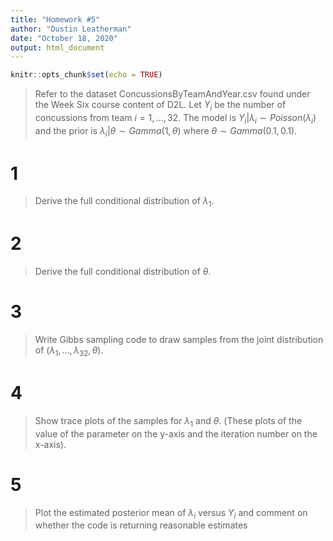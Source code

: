 ```yaml
---
title: "Homework #5"
author: "Dustin Leatherman"
date: "October 18, 2020"
output: html_document
---
```


```r
knitr::opts_chunk$set(echo = TRUE)
```

> Refer to the dataset ConcussionsByTeamAndYear.csv found under the Week Six course content of D2L. Let $Y_i$ be the number of concussions from team $i = 1, ..., 32$. The model is $Y_i | \lambda_i \sim Poisson(\lambda_i)$ and the prior is $\lambda_i | \theta \sim Gamma(1, \theta)$ where $\theta \sim Gamma(0.1, 0.1)$.

# 1

> Derive the full conditional distribution of $\lambda_1$.

# 2

> Derive the full conditional distribution of $\theta$.

# 3

> Write Gibbs sampling code to draw samples from the joint distribution of $(\lambda_1, ..., \lambda_{32}, \theta)$.

# 4

> Show trace plots of the samples for $\lambda_1$ and $\theta$. (These plots of the value of the parameter on the y-axis and the iteration number on the x-axis).

# 5

> Plot the estimated posterior mean of $\lambda_i$ versus $Y_i$ and comment on whether the code is returning reasonable estimates